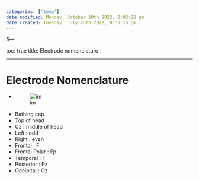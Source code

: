 ```yaml
---
categories: ['temp']
date modified: Monday, October 10th 2022, 2:02:28 pm
date created: Tuesday, July 26th 2022, 8:33:15 pm
---
```


5---

toc: true
title: Electrode nomenclature

---

# Electrode Nomenclature
- ![im](images/Pasted%20image%2020220502145048.png)
- Bathing cap
- Top of head
- Cz : middle of head
- Left : odd
- Right : even
- Frontal : F
- Frontal Polar : Fp
- Temporal : T
- Posterior : Pz
- Occipital : Oz



